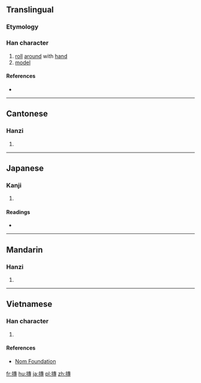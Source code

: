 {{also|抟}}
==Translingual==

===Etymology===
{{Han compound|手|專|c1=s|c2=p|t1=hand|ls=psc}}

===Han character===
{{Han char|rn=64|rad=手|as=11|sn=14|four=55043|canj=QJII|ids=⿰扌專}}

# [[roll]] [[around]] with [[hand]]
# [[model]]

====References====
* {{Han ref|kx=0452.030|dkj=12642|dj=0802.070|hdz=31942.110|uh=6476|ud=25718|bh=E1DE|bd=57822}}

----

==Cantonese==

===Hanzi===
{{yue-hanzi|jyut=[[tyun4]]|y=tyun4|sim=抟}}

# {{defn|lang=yue|sort=手11}}

----

==Japanese==

===Kanji===
{{ja-kanji|grade=|rs=手11}}

# {{defn|lang=ja|sort=手11}}

====Readings====
* {{ja-readings|on=[[たん]] (tan), [[せん]] (sen)|kun=[[まるい]] (marui)}}

----

==Mandarin==

===Hanzi===
{{cmn-hanzi|sim=抟|pin=[[tuán]] ([[tuan2]]), [[zhuān]] ([[zhuan1]])|wg=t'uan<sup>2</sup>, chuan<sup>1</sup>}}

# {{defn|lang=cmn|sort=手11}}

----

==Vietnamese==

===Han character===
{{vi-readings|rs=手11|hanviet=đoàn}}

# {{defn|lang=vi|sort=手11}}

====References====
* [http://nomfoundation.org/common/nom_details.php?codepoint=6476 Nom Foundation]

[[fr:摶]]
[[hu:摶]]
[[ja:摶]]
[[pl:摶]]
[[zh:摶]]